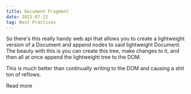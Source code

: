```yaml
---
title: Document Fragment
date: 2021-07-12
tag: Best Practices
---
```



So there's this really handy web api that allows you to create a lightweight version of a Document and append nodes to said lightweight Document. The beauty with this is you can create this tree, make changes to it, and then all at once
append the lightweight tree to the DOM.

This is much better than continually writing to the DOM and causing a shit ton of reflows.

<TextLink href="https://developer.mozilla.org/en-US/docs/Web/API/DocumentFragment">
  Read more
</TextLink>
